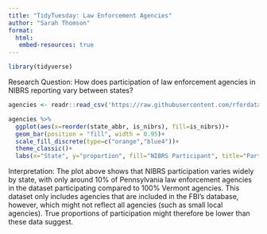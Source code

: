 ```yaml
---
title: "TidyTuesday: Law Enforcement Agencies"
author: "Sarah Thomson"
format: 
  html:
   embed-resources: true
---
```


```r
library(tidyverse)
```

Research Question: How does participation of law enforcement agencies in NIBRS reporting vary between states?

```r
agencies <- readr::read_csv('https://raw.githubusercontent.com/rfordatascience/tidytuesday/main/data/2025/2025-02-18/agencies.csv')
```

```r
agencies %>%
  ggplot(aes(x=reorder(state_abbr, is_nibrs), fill=is_nibrs))+
  geom_bar(position = "fill", width = 0.95)+
  scale_fill_discrete(type=c("orange","blue4"))+
  theme_classic()+
  labs(x="State", y="proportion", fill="NIBRS Participant", title="Participation of Law Enforcement Agencies in NIBRS Crime Reporting by State")
```

Interpretation: The plot above shows that NIBRS participation varies widely by state, with only around 10% of Pennsylvania law enforcement agencies in the dataset participating compared to 100% Vermont agencies. This dataset only includes agencies that are included in the FBI's database, however, which might not reflect all agencies (such as small local agencies). True proportions of participation might therefore be lower than these data suggest.